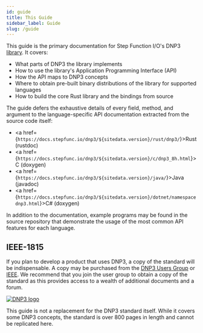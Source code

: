 ```yaml
---
id: guide
title: This Guide
sidebar_label: Guide
slug: /guide
---
```



This guide is the primary documentation for Step Function I/O's DNP3 [library](https://github.com/stepfunc/dnp3). It covers:

* What parts of DNP3 the library implements
* How to use the library's Application Programming Interface (API)
* How the API maps to DNP3 concepts
* Where to obtain pre-built binary distributions of the library for supported languages
* How to build the core Rust library and the bindings from source

The guide defers the exhaustive details of every field, method, and argument to the language-specific API documentation
extracted from the source code itself:

* <a href={`https://docs.stepfunc.io/dnp3/${sitedata.version}/rust/dnp3/`}>Rust (rustdoc)</a>
* <a href={`https://docs.stepfunc.io/dnp3/${sitedata.version}/c/dnp3_8h.html`}>C (doxygen)</a>
* <a href={`https://docs.stepfunc.io/dnp3/${sitedata.version}/java/`}>Java (javadoc)</a>
* <a href={`https://docs.stepfunc.io/dnp3/${sitedata.version}/dotnet/namespacednp3.html`}>C# (doxygen)</a>

In addition to the documentation, example programs may be found in the source repository that demonstrate the usage
of the most common API features for each language.

## IEEE-1815

If you plan to develop a product that uses DNP3, a copy of the standard will be indispensable. A copy may be purchased from the
[DNP3 Users Group](https://dnp.org) or [IEEE](https://standards.ieee.org/standard/1815-2012.html). We recommend that you join the user group to obtain a copy
of the standard as this provides access to a wealth of additional documents and a forum.

<div style={{textAlign: 'center'}}>
<a href="https://dnp.org"><img alt="DNP3 logo" src={useBaseUrl('img/dnp_logo.jpg')} /></a>
</div>

This guide is not a replacement for the DNP3 standard itself. While it covers some DNP3 concepts, the standard is over 800 pages in length and cannot be
replicated here.





